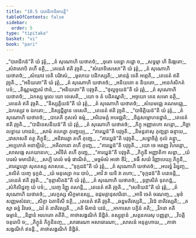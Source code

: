 ```yaml
---
title: "10.5 បារាជិកាទិអាបត្តិ"
tableOfContents: false
sidebar:
  order: 5
type: "tipitaka"
basket: "vi"
book: "pari"
---
```



<DynamicBreadcrumb />

<Division number="339" book="pari">

<Paragraph number="1677" type="verses" book="pari">
_“បារាជិកន៑”តិ យំ វុត្តំ,_  
_តំ សុណោហិ យថាតថំ;_  
_ចុតោ បរទ្ធោ ភដ្ឋោ ច,_  
_សទ្ធម្មា ហិ និរង្កតោ;_  
_សំវាសោបិ តហឹ នត្ថិ,_  
_តេនេតំ ឥតិ វុច្ចតិ._  

</Paragraph>

<Paragraph number="1678" type="verses" book="pari">
_“សំឃាទិសេសោ”តិ យំ វុត្តំ,_  
_តំ សុណោហិ យថាតថំ;_  
_សំឃោវ ទេតិ បរិវាសំ,_  
_មូលាយ បដិកស្សតិ;_  
_មានត្តំ ទេតិ អព្ភេតិ,_  
_តេនេតំ ឥតិ វុច្ចតិ._  

</Paragraph>

<Paragraph number="1679" type="verses" book="pari">
_“អនិយតោ”តិ យំ វុត្តំ,_  
_តំ សុណោហិ យថាតថំ;_  
_អនិយតោ ន និយតោ,_  
_អនេកំសិកតំ បទំ;_  
_តិណ្ណមញ្ញតរំ ឋានំ,_  
_“អនិយតោ”តិ បវុច្ចតិ._  

</Paragraph>

<Paragraph number="1680" type="verses" book="pari">
_“ថុល្លច្ចយន៑”តិ យំ វុត្តំ,_  
_តំ សុណោហិ យថាតថំ;_  
_ឯកស្ស មូលេ យោ ទេសេតិ,_  
_យោ ច តំ បដិគណ្ហតិ;_  
_អច្ចយោ តេន សមោ នត្ថិ,_  
_តេនេតំ ឥតិ វុច្ចតិ._  

</Paragraph>

<Paragraph number="1681" type="verses" book="pari">
_“និស្សគ្គិយន៑”តិ យំ វុត្តំ,_  
_តំ សុណោហិ យថាតថំ;_  
_សំឃមជ្ឈេ គណមជ្ឈេ,_  
_ឯកស្សេវ ច ឯកតោ;_  
_និស្សជ្ជិត្វាន ទេសេតិ,_  
_តេនេតំ ឥតិ វុច្ចតិ._  

</Paragraph>

<Paragraph number="1682" type="verses" book="pari">
_“បាចិត្តិយន៑”តិ យំ វុត្តំ,_  
_តំ សុណោហិ យថាតថំ;_  
_បាតេតិ កុសលំ ធម្មំ,_  
_អរិយមគ្គំ អបរជ្ឈតិ;_  
_ចិត្តសម្មោហនដ្ឋានំ,_  
_តេនេតំ ឥតិ វុច្ចតិ._  

</Paragraph>

<Paragraph number="1683" type="verses" book="pari">
_“បាដិទេសនីយន៑”តិ យំ វុត្តំ,_  
_តំ សុណោហិ យថាតថំ;_  
_ភិក្ខុ អញ្ញាតកោ សន្តោ,_  
_កិច្ឆា លទ្ធាយ ភោជនំ;_  
_សាមំ គហេត្វា ភុញ្ជេយ្យ,_  
_“គារយ្ហន៑”តិ បវុច្ចតិ._  

</Paragraph>

<Paragraph number="1684" type="verses" book="pari">
_និមន្តនាសុ ភុញ្ជន្តា ឆន្ទាយ,_  
_វោសាសតិ តត្ថ ភិក្ខុនឹ;_  
_អនិវារេត្វា តហឹ ភុញ្ជេ,_  
_“គារយ្ហន៑”តិ បវុច្ចតិ._  

</Paragraph>

<Paragraph number="1685" type="verses" book="pari">
_សទ្ធាចិត្តំ កុលំ គន្ត្វា,_  
_អប្បភោគំ អនាឡិយំ;_  
_អគិលានោ តហឹ ភុញ្ជេ,_  
_“គារយ្ហន៑”តិ បវុច្ចតិ._  

</Paragraph>

<Paragraph number="1686" type="verses" book="pari">
_យោ ចេ អរញ្ញេ វិហរន្តោ,_  
_សាសង្កេ សភយានកេ;_  
_អវិទិតំ តហឹ ភុញ្ជេ,_  
_“គារយ្ហន៑”តិ បវុច្ចតិ._  

</Paragraph>

<Paragraph number="1687" type="verses" book="pari">
_ភិក្ខុនី អញ្ញាតិកា សន្តា,_  
_យំ បរេសំ មមាយិតំ;_  
_សប្បិ តេលំ មធុំ ផាណិតំ,_  
_មច្ឆមំសំ អថោ ខីរំ;_  
_ទធឹ សយំ វិញ្ញាបេយ្យ ភិក្ខុនី,_  
_គារយ្ហបត្តា សុគតស្ស សាសនេ._  

</Paragraph>

<Paragraph number="1688" type="verses" book="pari">
_“ទុក្កដន៑”តិ យំ វុត្តំ,_  
_តំ សុណោហិ យថាតថំ;_  
_អបរទ្ធំ វិរទ្ធញ្ច,_  
_ខលិតំ យញ្ច ទុក្កដំ._  

</Paragraph>

<Paragraph number="1689" type="verses" book="pari">
_យំ មនុស្សោ ករេ បាបំ,_  
_អាវិ វា យទិ វា រហោ;_  
_“ទុក្កដន៑”តិ បវេទេន្តិ,_  
_តេនេតំ ឥតិ វុច្ចតិ._  

</Paragraph>

<Paragraph number="1690" type="verses" book="pari">
_“ទុព្ភាសិតន៑”តិ យំ វុត្តំ,_  
_តំ សុណោហិ យថាតថំ;_  
_ទុព្ភាសិតំ ទុរាភដ្ឋំ,_  
_សំកិលិដ្ឋញ្ច យំ បទំ;_  
_យញ្ច វិញ្ញូ គរហន្តិ,_  
_តេនេតំ ឥតិ វុច្ចតិ._  

</Paragraph>

<Paragraph number="1691" type="verses" book="pari">
_“សេខិយន៑”តិ យំ វុត្តំ,_  
_តំ សុណោហិ យថាតថំ;_  
_សេក្ខស្ស សិក្ខមានស្ស,_  
ឧជុមគ្គានុសារិនោ._  

</Paragraph>

<Paragraph number="1692" type="verses" book="pari">
_អាទិ ចេតំ ចរណញ្ច,_  
_មុខំ សញ្ញមសំវរោ;_  
_សិក្ខា ឯតាទិសី នត្ថិ,_  
_តេនេតំ ឥតិ វុច្ចតិ._  

</Paragraph>

<Paragraph number="1693" type="verses" book="pari">
_ឆន្នមតិវស្សតិ,_  
_វិវដំ នាតិវស្សតិ;_  
_តស្មា ឆន្នំ វិវរេថ,_  
_ឯវំ តំ នាតិវស្សតិ._  

</Paragraph>

<Paragraph number="1694" type="verses" book="pari">
_គតិ មិគានំ បវនំ,_  
_អាកាសោ បក្ខិនំ គតិ;_  
_វិភវោ គតិ ធម្មានំ,_  
_និព្ពានំ អរហតោ គតីតិ._  


</Paragraph>
</Division>

<Paragraph number="1695" type="center" book="pari">
គាថាសង្គណិកំ និដ្ឋិតំ.



</Paragraph>

<Paragraph number="1696" type="center" book="pari">
តស្សុទ្ទានំ


</Paragraph>

<Paragraph number="1697" type="verses" book="pari">
_សត្តនគរេសុ បញ្ញត្តា,_  
_វិបត្តិ ចតុរោបិ ច;_  
_ភិក្ខូនំ ភិក្ខុនីនញ្ច,_  
_សាធារណា អសាធារណា;_  
_សាសនំ អនុគ្គហាយ,_  
_គាថាសង្គណិកំ ឥទន្តិ._  


</Paragraph>

<Paragraph number="1698" type="center" book="pari">
គាថាសង្គណិកំ និដ្ឋិតំ.
</Paragraph>